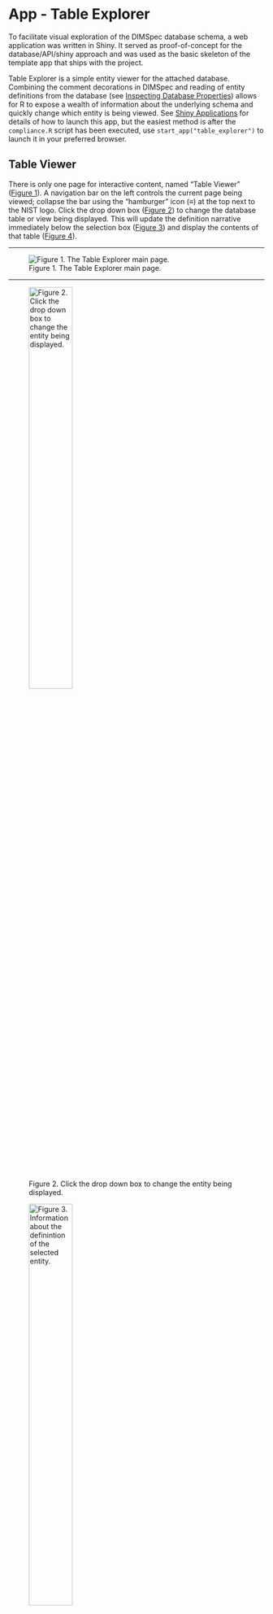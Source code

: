 # App - Table Explorer  {#table-explorer-home .unnumbered}

To facilitate visual exploration of the DIMSpec database schema, a web application was written in Shiny. It served as proof-of-concept for the database/API/shiny approach and was used as the basic skeleton of the template app that ships with the project.

Table Explorer is a simple entity viewer for the attached database. Combining the comment decorations in DIMSpec and reading of entity definitions from the database (see [Inspecting Database Properties](#inspecting-database-properties)) allows for R to expose a wealth of information about the underlying schema and quickly change which entity is being viewed. See [Shiny Applications](#shiny-applications) for details of how to launch this app, but the easiest method is after the `compliance.R` script has been executed, use `start_app("table_explorer")` to launch it in your preferred browser.

## Table Viewer {-}

There is only one page for interactive content, named "Table Viewer" ([Figure 1](#fig03-01)). A navigation bar on the left controls the current page being viewed; collapse the bar using the “hamburger” icon (≡) at the top next to the NIST logo. Click the drop down box ([Figure 2](#fig03-02_)) to change the database table or view being displayed. This will update the definition narrative immediately below the selection box ([Figure 3](#fig03-03)) and display the contents of that table ([Figure 4](#fig03-04)).

------------------------------------------------------------------------

![Figure 1. The Table Explorer main page.](assets/fig03-01_table_view_screen.png "Figure 1. The Table Explorer main page."){#fig03-01 width="100%}

------------------------------------------------------------------------


![Figure 2. Click the drop down box to change the entity being displayed.](assets/fig03-02_entity_selector.png "Figure 2. Click the drop down box to change the entity being displayed."){#fig03-02 width="45%"}

![Figure 3. Information about the definintion of the selected entity.](assets/fig03-03_table_description.png "Figure 3. Information about the definintion of the selected entity."){#fig03-02 width="45%"}

------------------------------------------------------------------------


![Figure 4. Data held in the selected entity.](assets/fig03-04_table_display.png "Figure 4. Data held in the selected entity."){#fig03-04 width="100%"}

------------------------------------------------------------------------

## Entity Relationship Diagram {-}

A full graphical representation of the entity relationship diagram is also provided. Click the "Entity Relationship Diagram" in the navigation bar to view it. Right click the graphic and click "Open image in new tab" to view it in full resolution.

------------------------------------------------------------------------

![Figure 5. Entity Relationship Diagram](assets/fig03-05_erd.png "Figure 5. Entity Relationship Diagram"){#fig03-05 width="100%}

------------------------------------------------------------------------